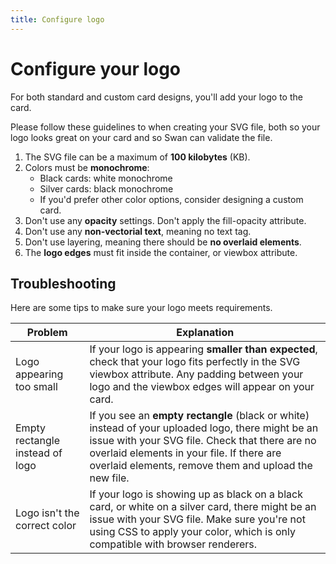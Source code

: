 ```yaml
---
title: Configure logo
---
```


# Configure your logo

For both standard and custom card designs, you'll add your logo to the card.

Please follow these guidelines to when creating your SVG file, both so your logo looks great on your card and so Swan can validate the file.


1. The SVG file can be a maximum of **100 kilobytes** (KB).
1. Colors must be **monochrome**:
    - Black cards: white monochrome
    - Silver cards: black monochrome
    - If you'd prefer other color options, consider designing a custom card.
1. Don't use any **opacity** settings. Don't apply the fill-opacity attribute.
1. Don't use any **non-vectorial text**, meaning no text tag.
1. Don't use layering, meaning there should be **no overlaid elements**.
1. The **logo edges** must fit inside the container, or viewbox attribute.


## Troubleshooting

Here are some tips to make sure your logo meets requirements.

| Problem | Explanation |
| --- | --- |
| Logo appearing too small | If your logo is appearing **smaller than expected**, check that your logo fits perfectly in the SVG viewbox attribute. Any padding between your logo and the viewbox edges will appear on your card. |
| Empty rectangle instead of logo | If you see an **empty rectangle** (black or white) instead of your uploaded logo, there might be an issue with your SVG file. Check that there are no overlaid elements in your file. If there are overlaid elements, remove them and upload the new file. |
| Logo isn't the correct color | If your logo is showing up as black on a black card, or white on a silver card, there might be an issue with your SVG file. Make sure you're not using CSS to apply your color, which is only compatible with browser renderers.  |